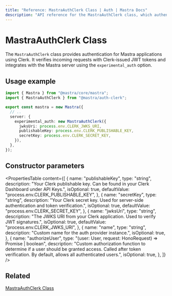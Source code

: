 ```yaml
---
title: "Reference: MastraAuthClerk Class | Auth | Mastra Docs"
description: "API reference for the MastraAuthClerk class, which authenticates Mastra applications using Clerk authentication."
---
```


# MastraAuthClerk Class

The `MastraAuthClerk` class provides authentication for Mastra applications using Clerk. It verifies incoming requests with Clerk-issued JWT tokens and integrates with the Mastra server using the `experimental_auth` option.

## Usage example

```typescript title="src/mastra/index.ts" showLineNumbers copy
import { Mastra } from "@mastra/core/mastra";
import { MastraAuthClerk } from "@mastra/auth-clerk";

export const mastra = new Mastra({
  // ..
  server: {
    experimental_auth: new MastraAuthClerk({
      jwksUri: process.env.CLERK_JWKS_URI,
      publishableKey: process.env.CLERK_PUBLISHABLE_KEY,
      secretKey: process.env.CLERK_SECRET_KEY,
    }),
  },
});
```

## Constructor parameters

<PropertiesTable
  content={[
    {
      name: "publishableKey",
      type: "string",
      description:
        "Your Clerk publishable key. Can be found in your Clerk Dashboard under API Keys.",
      isOptional: true,
      defaultValue: "process.env.CLERK_PUBLISHABLE_KEY",
    },
    {
      name: "secretKey",
      type: "string",
      description:
        "Your Clerk secret key. Used for server-side authentication and token verification.",
      isOptional: true,
      defaultValue: "process.env.CLERK_SECRET_KEY",
    },
    {
      name: "jwksUri",
      type: "string",
      description:
        "The JWKS URI from your Clerk application. Used to verify JWT signatures.",
      isOptional: true,
      defaultValue: "process.env.CLERK_JWKS_URI",
    },
    {
      name: "name",
      type: "string",
      description: "Custom name for the auth provider instance.",
      isOptional: true,
    },
    {
      name: "authorizeUser",
      type: "(user: User, request: HonoRequest) => Promise<boolean> | boolean",
      description:
        "Custom authorization function to determine if a user should be granted access. Called after token verification. By default, allows all authenticated users.",
      isOptional: true,
    },
  ]}
/>

## Related

[MastraAuthClerk Class](/docs/auth/clerk)
